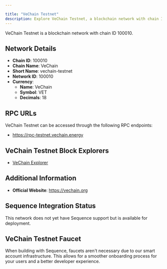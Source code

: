 ```yaml
---

title: "VeChain Testnet"
description: Explore VeChain Testnet, a blockchain network with chain ID 100010. Learn about its native currency, VeChain, and how to interact with the network.
---
```




VeChain Testnet is a blockchain network with chain ID 100010.

## Network Details

- **Chain ID**: 100010
- **Chain Name**: VeChain
- **Short Name**: vechain-testnet
- **Network ID**: 100010
- **Currency**: 
  - **Name**: VeChain
  - **Symbol**: VET
  - **Decimals**: 18

## RPC URLs

VeChain Testnet can be accessed through the following RPC endpoints:

- https://rpc-testnet.vechain.energy

## VeChain Testnet Block Explorers

- [VeChain Explorer](https://explore-testnet.vechain.org)

## Additional Information

- **Official Website**: https://vechain.org

## Sequence Integration Status

This network does not yet have Sequence support but is available for deployment.

## VeChain Testnet Faucet

When building with Sequence, faucets aren't necessary due to our smart account infrastructure. This allows for a smoother onboarding process for your users and a better developer experience.
